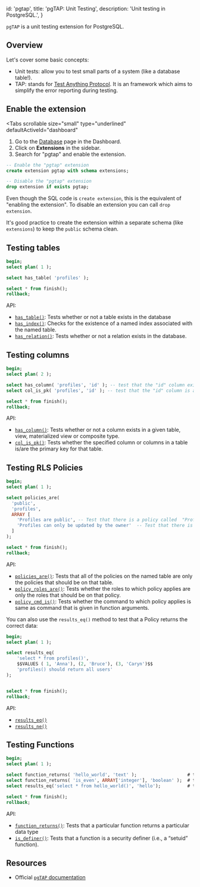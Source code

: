 
  id: 'pgtap',
  title: 'pgTAP: Unit Testing',
  description: 'Unit testing in PostgreSQL.',
}

`pgTAP` is a unit testing extension for PostgreSQL.

## Overview

Let's cover some basic concepts:

- Unit tests: allow you to test small parts of a system (like a database table!).
- TAP: stands for [Test Anything Protocol](http://testanything.org/). It is an framework which aims to simplify the error reporting during testing.

## Enable the extension

<Tabs
  scrollable
  size="small"
  type="underlined"
  defaultActiveId="dashboard"
>
<TabPanel id="dashboard" label="Dashboard">

1. Go to the [Database](https://supabase.com/dashboard/project/_/database/tables) page in the Dashboard.
2. Click on **Extensions** in the sidebar.
3. Search for "pgtap" and enable the extension.

</TabPanel>
<TabPanel id="sql" label="SQL">

```sql
-- Enable the "pgtap" extension
create extension pgtap with schema extensions;

-- Disable the "pgtap" extension
drop extension if exists pgtap;
```

Even though the SQL code is `create extension`, this is the equivalent of "enabling the extension".
To disable an extension you can call `drop extension`.

It's good practice to create the extension within a separate schema (like `extensions`) to keep the `public` schema clean.

</TabPanel>
</Tabs>

## Testing tables

```sql
begin;
select plan( 1 );

select has_table( 'profiles' );

select * from finish();
rollback;
```

API:

- [`has_table()`](https://pgtap.org/documentation.html#has_table): Tests whether or not a table exists in the database
- [`has_index()`](https://pgtap.org/documentation.html#has_index): Checks for the existence of a named index associated with the named table.
- [`has_relation()`](https://pgtap.org/documentation.html#has_relation): Tests whether or not a relation exists in the database.

## Testing columns

```sql
begin;
select plan( 2 );

select has_column( 'profiles', 'id' ); -- test that the "id" column exists in the "profiles" table
select col_is_pk( 'profiles', 'id' ); -- test that the "id" column is a primary key

select * from finish();
rollback;
```

API:

- [`has_column()`](https://pgtap.org/documentation.html#has_column): Tests whether or not a column exists in a given table, view, materialized view or composite type.
- [`col_is_pk()`](https://pgtap.org/documentation.html#col_is_pk): Tests whether the specified column or columns in a table is/are the primary key for that table.

## Testing RLS Policies

```sql
begin;
select plan( 1 );

select policies_are(
  'public',
  'profiles',
  ARRAY [
    'Profiles are public', -- Test that there is a policy called  "Profiles are public" on the "profiles" table.
    'Profiles can only be updated by the owner'  -- Test that there is a policy called  "Profiles can only be updated by the owner" on the "profiles" table.
  ]
);

select * from finish();
rollback;
```

API:

- [`policies_are()`](https://pgtap.org/documentation.html#policies_are): Tests that all of the policies on the named table are only the policies that should be on that table.
- [`policy_roles_are()`](https://pgtap.org/documentation.html#policy_roles_are): Tests whether the roles to which policy applies are only the roles that should be on that policy.
- [`policy_cmd_is()`](https://pgtap.org/documentation.html#policy_cmd_is): Tests whether the command to which policy applies is same as command that is given in function arguments.

You can also use the `results_eq()` method to test that a Policy returns the correct data:

```sql
begin;
select plan( 1 );

select results_eq(
    'select * from profiles()',
    $$VALUES ( 1, 'Anna'), (2, 'Bruce'), (3, 'Caryn')$$
    'profiles() should return all users'
);


select * from finish();
rollback;
```

API:

- [`results_eq()`](https://pgtap.org/documentation.html#results_eq)
- [`results_ne()`](https://pgtap.org/documentation.html#results_ne)

## Testing Functions

```sql
begin;
select plan( 1 );

select function_returns( 'hello_world', 'text' );                   # test if the function "hello_world" returns text
select function_returns( 'is_even', ARRAY['integer'], 'boolean' );  # test if the function "is_even" returns a boolean
select results_eq('select * from hello_world()', 'hello');          # test if the function "hello_world" returns "hello"

select * from finish();
rollback;
```

API:

- [`function_returns()`](https://pgtap.org/documentation.html#function_returns): Tests that a particular function returns a particular data type
- [`is_definer()`](https://pgtap.org/documentation.html#is_definer): Tests that a function is a security definer (i.e., a “setuid” function).

## Resources

- Official [`pgTAP` documentation](https://pgtap.org/)


